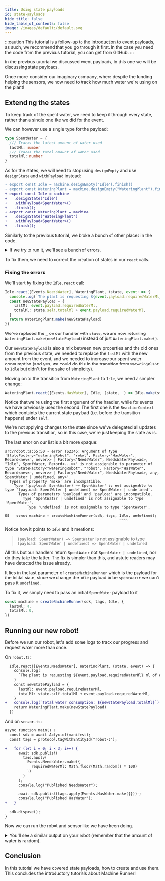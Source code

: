 ```yaml
---
title: Using state payloads
id: state-payloads
hide_title: false
hide_table_of_contents: false
image: /images/defaults/default.svg
---
```


<!-- TODO: get a repo link -->

:::caution
This tutorial is a follow-up to the [introduction to event payloads](/docs/tutorials/getting-started/machine-runner/event-payloads),
as such, we recommend that you go through it first.
In the case you need the code from the previous tutorial, you can get from GitHub.
:::

In the previous tutorial we discussed event payloads,
in this one we will be discussing state payloads.

Once more, consider our imaginary company, where despite the funding helping the sensors,
we now need to track how much water we're using on the plant!

## Extending the states

To keep track of the spent water, we need to keep it through every state,
rather than a single one like we did for the event.

We can however use a single type for the payload:

```ts
type SpentWater = {
  /// Tracks the latest amount of water used
  lastMl: number
  /// Tracks the total amount of water used
  totalMl: number
}
```

As for the states, we will need to stop using `designEmpty` and use `designState` and `withPayload` instead:

```diff
- export const Idle = machine.designEmpty("Idle").finish()
- export const WateringPlant = machine.designEmpty("WateringPlant").finish()
+ export const Idle = machine
+   .designState("Idle")
+   .withPayload<SpentWater>()
+   .finish();
+ export const WateringPlant = machine
+   .designState("WateringPlant")
+   .withPayload<SpentWater>()
+   .finish();
```

Similarly to the previous tutorial, we broke a bunch of other places in the code.

<details>
<summary>If we try to run it, we'll see a bunch of errors.</summary>

```bash
$ npm run start-robot

> tomato-robot@1.0.0 start-robot
> tsc && node src/index.js

src/robot.ts:41:24 - error TS2554: Expected 1 arguments, but got 0.

41   return WateringPlant.make();
                          ~~~~~~

  node_modules/@actyx/machine-runner/lib/esm/design/state.d.ts:122:12
    122     make: (payload: StatePayload) => StatePayload;
                   ~~~~~~~~~~~~~~~~~~~~~
    An argument for 'payload' was not provided.

src/robot.ts:44:58 - error TS2554: Expected 1 arguments, but got 0.

44 WateringPlant.react([Events.HasWater], Idle, (_) => Idle.make())
                                                            ~~~~~~

  node_modules/@actyx/machine-runner/lib/esm/design/state.d.ts:122:12
    122     make: (payload: StatePayload) => StatePayload;
                   ~~~~~~~~~~~~~~~~~~~~~
    An argument for 'payload' was not provided.

src/robot.ts:55:50 - error TS2345: Argument of type 'StateFactory<"wateringRobot", "robot", Factory<"HasWater", Record<never, never>> | Factory<"NeedsWater", NeedsWaterPayload>, "Idle", SpentWater, Record<...>>' is not assignable to parameter of type 'StateFactory<"wateringRobot", "robot", Factory<"HasWater", Record<never, never>> | Factory<"NeedsWater", NeedsWaterPayload>, any, SpentWater | undefined, any>'.
  Types of property 'make' are incompatible.
    Type '(payload: SpentWater) => SpentWater' is not assignable to type '(payload: SpentWater | undefined) => SpentWater | undefined'.
      Types of parameters 'payload' and 'payload' are incompatible.
        Type 'SpentWater | undefined' is not assignable to type 'SpentWater'.
          Type 'undefined' is not assignable to type 'SpentWater'.

55   const machine = createMachineRunner(sdk, tags, Idle, undefined)
                                                    ~~~~


Found 3 errors in the same file, starting at: src/robot.ts:41
```

</details>

To fix them, we need to correct the creation of states in our `react` calls.

### Fixing the errors

We'll start by fixing the `Idle.react` call:

```ts
Idle.react([Events.NeedsWater], WateringPlant, (state, event) => {
  console.log(`The plant is requesting ${event.payload.requiredWaterMl} ml of water!`)
  const newStatePayload = {
    lastMl: event.payload.requiredWaterMl,
    totalMl: state.self.totalMl + event.payload.requiredWaterMl,
  }
  return WateringPlant.make(newStatePayload)
})
```

We've replaced the `_` on our handler with `state`,
we are now returning `WateringPlant.make(newStatePayload)` instead of just `WateringPlant.make()`.

Our `newStatePayload` is also a mix between new properties and the old ones from the previous state,
we needed to replace the `lastMl` with the new amount from the event, and we needed to increase our spent water consumption
(and yes, we could do this in the transition from `WateringPlant` to `Idle` but didn't for the sake of simplicity).

Moving on to the transition from `WateringPlant` to `Idle`, we need a simpler change:

```ts
WateringPlant.react([Events.HasWater], Idle, (state, _) => Idle.make(state.self))
```

Notice that we're using the first argument of the handler, while for events we have previously used the second.
The first one is the `ReactionContext` which containts the current state payload (i.e. before the transition happens) under `self`.

We're not applying changes to the state since we've delegated all updates to the previous transition,
so in this case, we're just keeping the state as is.

The last error on our list is a bit more opaque:

```
src/robot.ts:55:50 - error TS2345: Argument of type 'StateFactory<"wateringRobot", "robot", Factory<"HasWater", Record<never, never>> | Factory<"NeedsWater", NeedsWaterPayload>, "Idle", SpentWater, Record<...>>' is not assignable to parameter of type 'StateFactory<"wateringRobot", "robot", Factory<"HasWater", Record<never, never>> | Factory<"NeedsWater", NeedsWaterPayload>, any, SpentWater | undefined, any>'.
  Types of property 'make' are incompatible.
    Type '(payload: SpentWater) => SpentWater' is not assignable to type '(payload: SpentWater | undefined) => SpentWater | undefined'.
      Types of parameters 'payload' and 'payload' are incompatible.
        Type 'SpentWater | undefined' is not assignable to type 'SpentWater'.
          Type 'undefined' is not assignable to type 'SpentWater'.

55   const machine = createMachineRunner(sdk, tags, Idle, undefined);
                                                    ~~~~
```

Notice how it points to `Idle` and it mentions:

> `(payload: SpentWater) => SpentWater` is not assignable to type `(payload: SpentWater | undefined) => SpentWater | undefined`

All this but our handlers return `SpentWater` not `SpentWater | undefined`, nor do they take the latter.
The fix is simpler than this, and astute readers may have detected the issue already.

It lies in the last parameter of `createMachineRunner` which is the payload for the initial state,
since we change the `Idle` payload to be `SpentWater` we can't pass it `undefined`.

To fix it, we simply need to pass an initial `SpentWater` payload to it:

```ts
const machine = createMachineRunner(sdk, tags, Idle, {
  lastMl: 0,
  totalMl: 0,
})
```

## Running our new robot!

Before we run our robot, let's add some logs to track our progress and request water more than once.

On `robot.ts`:

```diff
  Idle.react([Events.NeedsWater], WateringPlant, (state, event) => {
    console.log(
      `The plant is requesting ${event.payload.requiredWaterMl} ml of water!`
    )
    const newStatePayload = {
      lastMl: event.payload.requiredWaterMl,
      totalMl: state.self.totalMl + event.payload.requiredWaterMl,
    }
+   console.log(`Total water consumption: ${newStatePayload.totalMl}`)
    return WateringPlant.make(newStatePayload)
  })
```

And on `sensor.ts`:

```diff
async function main() {
  const sdk = await Actyx.of(manifest);
  const tags = protocol.tagWithEntityId("robot-1");

+   for (let i = 0; i < 3; i++) {
      await sdk.publish(
        tags.apply(
          Events.NeedsWater.make({
            requiredWaterMl: Math.floor(Math.random() * 100),
          })
        )
      );
      console.log("Published NeedsWater");

      await sdk.publish(tags.apply(Events.HasWater.make({})));
      console.log("Published HasWater");
+   }

  sdk.dispose();
}
```

Now we can run the robot and sensor like we have been doing.

<details>
<summary>You'll see a similar output on your robot (remember that the amount of water is random).</summary>

```bash
$ npm run start-robot

> tomato-robot@1.0.0 start-robot
> tsc && node src/index.js

{
  is: [Function: is],
  as: [Function: as],
  cast: [Function: cast],
  payload: { lastMl: 0, totalMl: 0 },
  type: 'Idle'
}
The plant is requesting 45 ml of water!
Total water consumption: 45
{
  is: [Function: is],
  as: [Function: as],
  cast: [Function: cast],
  payload: { lastMl: 45, totalMl: 45 },
  type: 'WateringPlant'
}
{
  is: [Function: is],
  as: [Function: as],
  cast: [Function: cast],
  payload: { lastMl: 45, totalMl: 45 },
  type: 'Idle'
}
The plant is requesting 69 ml of water!
Total water consumption: 114
{
  is: [Function: is],
  as: [Function: as],
  cast: [Function: cast],
  payload: { lastMl: 69, totalMl: 114 },
  type: 'WateringPlant'
}
{
  is: [Function: is],
  as: [Function: as],
  cast: [Function: cast],
  payload: { lastMl: 69, totalMl: 114 },
  type: 'Idle'
}
The plant is requesting 41 ml of water!
Total water consumption: 155
{
  is: [Function: is],
  as: [Function: as],
  cast: [Function: cast],
  payload: { lastMl: 41, totalMl: 155 },
  type: 'WateringPlant'
}
{
  is: [Function: is],
  as: [Function: as],
  cast: [Function: cast],
  payload: { lastMl: 41, totalMl: 155 },
  type: 'Idle'
}
```

</details>

## Conclusion

In this tutorial we have covered state payloads, how to create and use them.
This concludes the introductory tutorials about Machine Runner!
